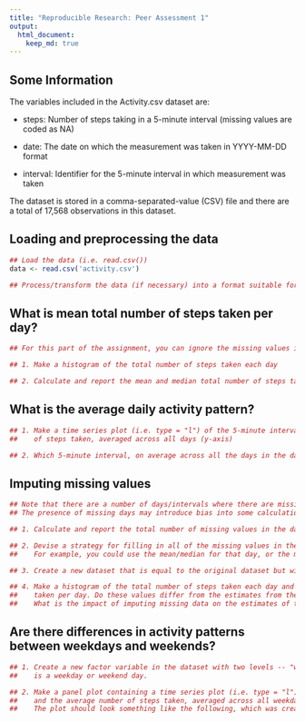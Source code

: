 ```yaml
---
title: "Reproducible Research: Peer Assessment 1"
output: 
  html_document:
    keep_md: true
---
```

## Some Information
The variables included in the Activity.csv dataset are:

- steps: Number of steps taking in a 5-minute interval (missing values are coded as NA) 

- date: The date on which the measurement was taken in YYYY-MM-DD format

- interval: Identifier for the 5-minute interval in which measurement was taken

The dataset is stored in a comma-separated-value (CSV) file and there are a total of 17,568 observations in this dataset.

## Loading and preprocessing the data
```r
## Load the data (i.e. read.csv())
data <- read.csv('activity.csv')

## Process/transform the data (if necessary) into a format suitable for your analysis
```


## What is mean total number of steps taken per day?
```r
## For this part of the assignment, you can ignore the missing values in the dataset.

## 1. Make a histogram of the total number of steps taken each day

## 2. Calculate and report the mean and median total number of steps taken per day
```

## What is the average daily activity pattern?
```r
## 1. Make a time series plot (i.e. type = "l") of the 5-minute interval (x-axis) and the average number 
##    of steps taken, averaged across all days (y-axis)

## 2. Which 5-minute interval, on average across all the days in the dataset, contains the maximum number of steps?
```

## Imputing missing values
```r
## Note that there are a number of days/intervals where there are missing values (coded as NA). 
## The presence of missing days may introduce bias into some calculations or summaries of the data.

## 1. Calculate and report the total number of missing values in the dataset (i.e. the total number of rows with NAs)

## 2. Devise a strategy for filling in all of the missing values in the dataset. The strategy does not need to be sophisticated. 
##    For example, you could use the mean/median for that day, or the mean for that 5-minute interval, etc.

## 3. Create a new dataset that is equal to the original dataset but with the missing data filled in.

## 4. Make a histogram of the total number of steps taken each day and Calculate and report the mean and median total number of steps 
##    taken per day. Do these values differ from the estimates from the first part of the assignment? 
##    What is the impact of imputing missing data on the estimates of the total daily number of steps?
```

## Are there differences in activity patterns between weekdays and weekends?
```r
## 1. Create a new factor variable in the dataset with two levels -- "weekday" and "weekend" indicating whether a given date 
##    is a weekday or weekend day.

## 2. Make a panel plot containing a time series plot (i.e. type = "l") of the 5-minute interval (x-axis) 
##    and the average number of steps taken, averaged across all weekday days or weekend days (y-axis). 
##    The plot should look something like the following, which was created using simulated data:
```